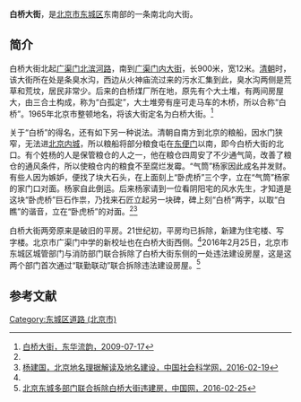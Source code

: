 {{Infobox China Road
|路牌类型 = Beijing
|道路方向 = NS
|中文道路名称 = 白桥大街
|道路名称拼音 = BAIQIAO DAJIE
|图片 =
|图片说明 = 
|道路属性 = 城市次干路
|道路总长度 = 
|车速限制 = 
|行车线数量 = 
|所在地区 = [[北京市|北京市]][[东城区_(北京市)|东城区]]
|起点 =[[广渠门内大街|广渠门内大街]]
|终点 =[[广渠门北滨河路|广渠门北滨河路]]
|路段主要建筑 =[[隆安寺|隆安寺]]<br>[[北京市广渠门中学|北京市广渠门中学]]
}}

'''白桥大街'''，是[[北京市|北京市]][[东城区_(北京市)|东城区]]东南部的一条南北向大街。

==简介==
白桥大街北起[[广渠门北滨河路|广渠门北滨河路]]，南到[[广渠门内大街|广渠门内大街]]，长900米，宽12米。[[清朝|清朝]]时，该大街所在处是条臭水沟，西边从火神庙流过来的污水汇集到此，臭水沟两侧是荒草和荒坟，居民非常少。后来的白桥煤厂所在地，原先有个大土堆，有两间房屋大，由三合土构成，称为“白孤定”，大土堆旁有座可走马车的木桥，所以合称“白桥”。1965年北京市整顿地名，将该大街定名为白桥大街。<ref name=dhly>[http://www.bjdclib.com/subdb/laneculture/lane/200907/t20090716_10208.html 白桥大街，东华流韵，2009-07-17]</ref>

关于“白桥”的得名，还有如下另一种说法。清朝自南方到北京的粮船，因水门狭窄，无法进[[北京内城|北京内城]]，所以粮船将部分粮食屯在[[东便门|东便门]]以南，即今白桥大街的北口。有个姓杨的人是保管粮仓的人之一，他在粮仓四周安了不少通气简，改善了粮仓的通风条件，所以使粮仓内的粮食不至腐烂发霉。“气筒”杨家因此成名并发财。有些人因为嫉妒，便找了块大石头，在上面刻上“卧虎桥”三个字，立在“气筒”杨家的家门口对面。杨家自此倒运。后来杨家请到一位看阴阳宅的风水先生，才知道是这块“卧虎桥”巨石作祟，乃找来石匠立起另一块碑，碑上刻“白桥”两字，以取“白瞧”的谐音，立在“卧虎桥”的对面。<ref name=dhly/><ref>[http://www.cssn.cn/skjj/skjj_jjgl/skjj_jjxm/201602/t20160219_2874553.shtml 杨建国，北京地名理据解读及地名建设，中国社会科学网，2016-02-19]</ref>

白桥大街两旁原来是破旧的平房。21世纪初，平房均已拆除，新建为住宅楼、写字楼。北京市广渠门中学的新校址也在白桥大街西侧。<ref name=dhly/>2016年2月25日，北京市东城区城管部门与消防部门联合拆除了白桥大街东侧的一处违法建设房屋，这是这两个部门首次通过“联勤联动”联合拆除违法建设房屋。<ref>[http://jiangsu.china.com.cn/html/2016/bjnews_0225/4331035.html 北京东城多部门联合拆除白桥大街违建房，中国网，2016-02-25]</ref>

==参考文献==
{{reflist}}

{{北京小作品}}
[[Category:东城区道路_(北京市)|Category:东城区道路 (北京市)]]